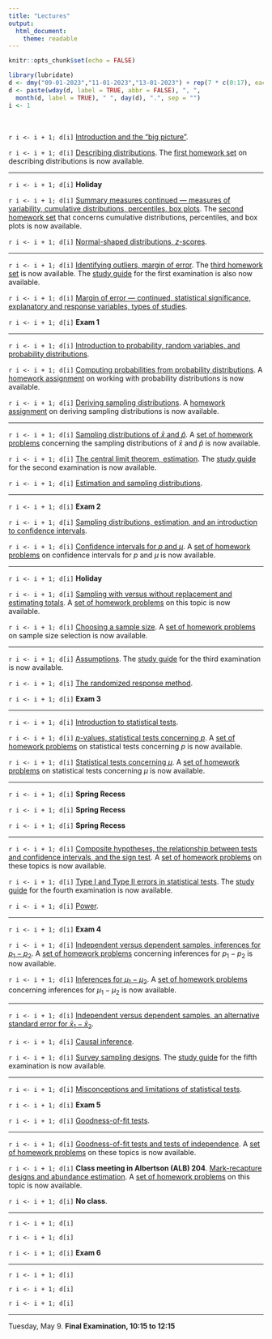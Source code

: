 ```yaml
---
title: "Lectures"
output: 
  html_document: 
    theme: readable
---
```


```r
knitr::opts_chunk$set(echo = FALSE)
```

```r
library(lubridate)
d <- dmy("09-01-2023","11-01-2023","13-01-2023") + rep(7 * c(0:17), each = 3)
d <- paste(wday(d, label = TRUE, abbr = FALSE), ", ", 
  month(d, label = TRUE), " ", day(d), ".", sep = "")
i <- 1
```

&nbsp;

`r i <- i + 1; d[i]` [Introduction and the "big picture"](lecture-01-11-2023.html).

`r i <- i + 1; d[i]` [Describing distributions](lecture-01-13-2023.html). The [first homework set](homework-01.html) on describing distributions is now available. 

***

`r i <- i + 1; d[i]` **Holiday**

`r i <- i + 1; d[i]` [Summary measures continued --- measures of variability, cumulative distributions, percentiles, box plots](lecture-01-18-2023.html). The [second homework set](homework-02.html) that concerns cumulative distributions, percentiles, and box plots is now available.

`r i <- i + 1; d[i]` [Normal-shaped distributions, *z*-scores](lecture-01-20-2023.html).
 
***

`r i <- i + 1; d[i]` [Identifying outliers, margin of error](lecture-01-23-2023.html). The [third homework set](homework-03.html) is now available. The [study guide](e1-studyguide.html) for the first examination is also now available.

`r i <- i + 1; d[i]` [Margin of error --- continued, statistical significance, explanatory and response variables, types of studies](lecture-01-25-2023.html).

`r i <- i + 1; d[i]` **Exam 1**
 
***

`r i <- i + 1; d[i]` [Introduction to probability, random variables, and probability distributions](lecture-01-30-2023.html).

`r i <- i + 1; d[i]` [Computing probabilities from probability distributions](lecture-02-01-2023.html). A [homework assignment](homework-04.html) on working with probability distributions is now available.

`r i <- i + 1; d[i]` [Deriving sampling distributions](lecture-02-03-2023.html). A [homework assignment](homework-05.html) on deriving sampling distributions is now available.
 
***

`r i <- i + 1; d[i]` [Sampling distributions of $\bar{x}$ and $\hat{p}$](lecture-02-06-2023.html). A [set of homework problems](homework-06.html) concerning the sampling distributions of $\bar{x}$ and $\hat{p}$ is now available.

`r i <- i + 1; d[i]` [The central limit theorem, estimation](lecture-02-08-2023.html). The [study guide](e2-studyguide.html) for the second examination is now available.

`r i <- i + 1; d[i]` [Estimation and sampling distributions](lecture-02-10-2023.html). 
 
***

`r i <- i + 1; d[i]` **Exam 2**

`r i <- i + 1; d[i]` [Sampling distributions, estimation, and an introduction to confidence intervals](lecture-02-15-2023.html). 

`r i <- i + 1; d[i]` [Confidence intervals for $p$ and $\mu$](lecture-02-17-2023.html). A [set of homework problems](homework-07.html) on confidence intervals for $p$ and $\mu$ is now available.
 
***

`r i <- i + 1; d[i]` **Holiday**

`r i <- i + 1; d[i]` [Sampling with versus without replacement and estimating totals](lecture-02-22-2023.html). A [set of homework problems](homework-08.html) on this topic is now available.

`r i <- i + 1; d[i]` [Choosing a sample size](lecture-02-24-2023.html). A [set of homework problems](homework-09.html) on sample size selection is now available.
 
***

`r i <- i + 1; d[i]` [Assumptions](lecture-02-27-2023.html). The [study guide](e3-studyguide.html) for the third examination is now available.

`r i <- i + 1; d[i]` [The randomized response method](lecture-03-01-2023.html). 

`r i <- i + 1; d[i]` **Exam 3**
 
***

`r i <- i + 1; d[i]` [Introduction to statistical tests](lecture-03-06-2023.html). 

`r i <- i + 1; d[i]` [*p*-values, statistical tests concerning $p$](lecture-03-08-2023.html). A [set of homework problems](homework-10.html) on statistical tests concerning $p$ is now available.

`r i <- i + 1; d[i]` [Statistical tests concerning $\mu$](lecture-03-10-2023.html). A [set of homework problems](homework-11.html) on statistical tests concerning $\mu$ is now available.
 
***

`r i <- i + 1; d[i]` **Spring Recess**

`r i <- i + 1; d[i]` **Spring Recess**

`r i <- i + 1; d[i]` **Spring Recess**
 
***

`r i <- i + 1; d[i]` [Composite hypotheses, the relationship between tests and confidence intervals, and the sign test](lecture-03-20-2023.html). A [set of homework problems](homework-12.html) on these topics is now available.

`r i <- i + 1; d[i]` [Type I and Type II errors in statistical tests](lecture-03-22-2023.html). The [study guide](e4-studyguide.html) for the fourth examination is now available.

`r i <- i + 1; d[i]` [Power](lecture-03-24-2023.html). 
 
***

`r i <- i + 1; d[i]` **Exam 4**

`r i <- i + 1; d[i]` [Independent versus dependent samples, inferences for $p_1-p_2$](lecture-03-29-2023.html). A [set of homework problems](homework-13.html) concerning inferences for $p_1-p_2$ is now available.

`r i <- i + 1; d[i]` [Inferences for $\mu_1-\mu_2$](lecture-03-31-2023.html). A [set of homework problems](homework-14.html) concerning inferences for $\mu_1-\mu_2$ is now available.
 
***

`r i <- i + 1; d[i]` [Independent versus dependent samples, an alternative standard error for $\bar{x}_1-\bar{x}_2$](lecture-04-03-2023.html).

`r i <- i + 1; d[i]` [Causal inference](lecture-04-05-2023.html).
 
`r i <- i + 1; d[i]` [Survey sampling designs](lecture-04-07-2023.html). The [study guide](e5-studyguide.html) for the fifth examination is now available.
 
***

`r i <- i + 1; d[i]` [Misconceptions and limitations of statistical tests](lecture-04-10-2023.html).

`r i <- i + 1; d[i]` **Exam 5**

`r i <- i + 1; d[i]` [Goodness-of-fit tests](lecture-04-14-2023.html). 
 
***

`r i <- i + 1; d[i]` [Goodness-of-fit tests and tests of independence](lecture-04-17-2023.html). A [set of homework problems](homework-15.html) on these topics is now available.

`r i <- i + 1; d[i]` **Class meeting in Albertson (ALB) 204**. [Mark-recapture designs and abundance estimation](lecture-04-19-2023.html). A [set of homework problems](homework-16.html) on this topic is now available.

`r i <- i + 1; d[i]` **No class**.
 
***

`r i <- i + 1; d[i]` 

`r i <- i + 1; d[i]` 

`r i <- i + 1; d[i]` **Exam 6**
 
***

`r i <- i + 1; d[i]` 

`r i <- i + 1; d[i]` 

`r i <- i + 1; d[i]`

*** 

Tuesday, May 9. **Final Examination, 10:15 to 12:15**
